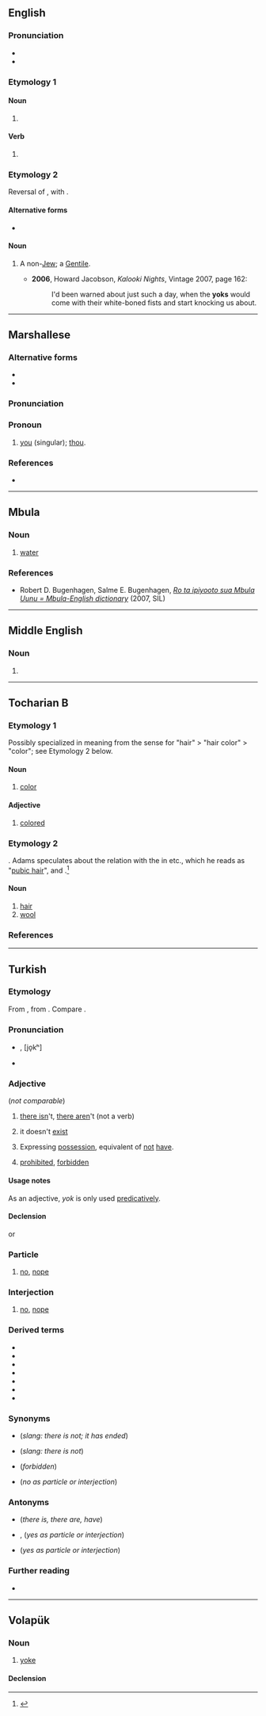 {{also|yök}}
==English==

===Pronunciation===
* {{IPA|en|/jɒk/}}
* {{rhymes|en|ɒk|s=1}}

===Etymology 1===

====Noun====
{{en-noun}}

# {{alt form|en|yock}}

====Verb====
{{en-verb}}

# {{alt form|en|yock}}

===Etymology 2===
Reversal of {{m|en|goy}}, with {{w|final devoicing}}.

====Alternative forms====
* {{l|en|Yok}}

====Noun====
{{en-noun}}

# {{lb|en|pejorative}} A non-[[Jew]]; a [[Gentile]].
#* '''2006''', Howard Jacobson, ''Kalooki Nights'', Vintage 2007, page 162:
#*: I'd been warned about just such a day, when the '''yoks''' would come with their white-boned fists and start knocking us about.

----

==Marshallese==

===Alternative forms===
* {{l|mh|eok}}
* {{l|mh|yuk}}

===Pronunciation===
{{mh-ipa-rows|y&kw}}

===Pronoun===
{{mh-head|pronoun}}

# [[you]] (singular); [[thou]].

===References===
* {{meod-ref|MED2E.htm#eok}}

----

==Mbula==

===Noun===
{{head|mna|noun}}

# [[water]]

===References===
* Robert D. Bugenhagen, Salme E. Bugenhagen, ''[http://www.sil.org/pacific/png/pubs/928474533763/Mbula_dict_Pt5.pdf Ro ta ipiyooto sua Mbula Uunu = Mbula-English dictionary]'' (2007, SIL)

----

==Middle English==

===Noun===
{{head|enm|noun}}

# {{alternative form of|enm|ȝok}}

----

==Tocharian B==

===Etymology 1===
Possibly specialized in meaning from the sense for "hair" > "hair color" > "color"; see Etymology 2 below.

====Noun====
{{head|txb|noun|g=m-s}}

# [[color]]

====Adjective====
{{head|txb|adjective|masculine singular accusative|yokäṃ|masculine plural nominative|yokäñ|feminine singular accusative|yokäññai|feminine plural nominative|yokäñña}}

# [[colored]]

===Etymology 2===
{{unk|txb|Uncertain}}. Adams speculates about the relation with the {{glossary|hapax legomenon}} in {{cog|sa-ved|याशु}} etc., which he reads as "[[pubic hair]]", and {{cog|xcl|ասր|t=fleece}}.<ref>{{R:txb:Adams:2013|head=yok|page=550}}</ref>

====Noun====
{{head|txb|noun|g=n|plural|yākwa}}

# [[hair]]
# [[wool]]

===References===
<references/>

----

==Turkish==

===Etymology===
From {{inh|tr|ota|یوق|tr=yok}}, from {{inh|tr|trk-pro|*yōk|t=no; is not, there is not}}.  Compare {{cog|otk|𐰖𐰸|tr=yok||no; is not, there is not}}.

===Pronunciation===
* {{IPA|tr|/jok/}}, [jo̞kʰ]
*

===Adjective===
{{head|tr|adjective}} (''not comparable'')

# [[there is]]n't, [[there are]]n't (not a verb)
#: {{ux|tr|Kitapta 150 [[sayfa]] '''yok'''.|'''There aren't''' 150 pages in the book.}}
# it doesn't [[exist]]
#: {{ux|tr|[[pirinç|Pirinç]] [[var]] [[mı]]? — Hayır, [[hiç]] '''yok'''.|Is there any rice? — No, '''there isn't''' at all.}}
# Expressing [[possession]], equivalent of [[not]] [[have]].
#: {{ux|tr|[[teyze|Teyze]]m [[veya]] [[dayı]]m '''yok'''.|I don't have an aunt nor an uncle. (''lit. '''Neither''' my aunt nor my uncle '''are there'''.'')}}
# [[prohibited]], [[forbidden]]
#: {{ux|tr|[[sigara|Sigara]] [[içmek]] '''yok'''!|No smoking cigarettes! (''lit. '''There is no''' smoking cigarettes!'')}}

====Usage notes====
As an adjective, ''yok'' is only used [[predicatively]].

====Declension====
{{tr-infl-noun-c|o|pred=1}}
or
{{tr-infl-noun-c|o|stem=yoğ|poss=1}}

===Particle===
{{head|tr|particle}}

# [[no]], [[nope]]
#: {{ux|tr|[[beni|Beni]] [[anlıyor]] [[mu|musun]]? — '''Yok'''.|Do you understand me? — '''No'''.}}

===Interjection===
{{head|tr|interjection}}

# [[no]], [[nope]]

===Derived terms===
* {{l|tr|yok ananın örekesi}}
* {{l|tr|yok canım}}
* {{l|tr|yok devenin başı}}
* {{l|tr|yok etmek}}
* {{l|tr|yoklamak}}
* {{l|tr|yoksul}}
* {{l|tr|yokçu}}

===Synonyms===
* {{l|tr|mafiş}}  (''slang: there is not; it has ended'')
* {{l|tr|cicoz}}  (''slang: there is not'')
* {{l|tr|yasak}} (''forbidden'')
* {{l|tr|hayır}} (''no as particle or interjection'')

===Antonyms===
* {{l|tr|var}} (''there is, there are, have'')
* {{l|tr|ha}}, {{l|tr|he}} (''yes as particle or interjection'')
* {{l|tr|evet}} (''yes as particle or interjection'')

===Further reading===
* {{R:tr:Reverso}}
----

==Volapük==

===Noun===
{{vo-noun}}

# [[yoke]]

====Declension====
{{vo-decl-noun}}